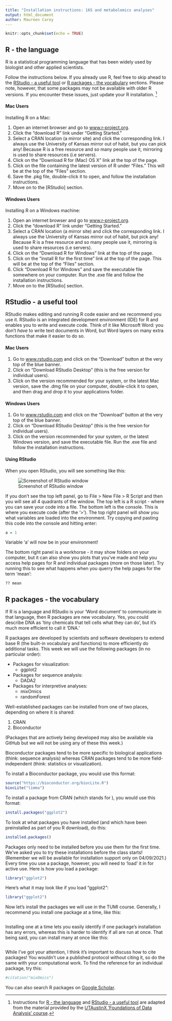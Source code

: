```yaml
---
title: "Installation instructions: 16S and metabolomics analyses"
output: html_document
author: Maureen Carey
---
```


```r
knitr::opts_chunk$set(echo = TRUE)
```

## R - the language

R is a statistical programming language that has been widely used by biologist and other applied scientists.

Follow the instructions below. If you already use R, feel free to skip ahead to the [RStudio - a useful tool] or [R packages - the vocabulary] sections. Please note, however, that some packages may not be available with older R versions. If you encounter these issues, just update your R installation. ^[Instructions for [R - the language] and [RStudio - a useful tool] are adapted from the material provided by the [UTAustinX 'Foundations of Data Analysis' course](https://courses.edx.org/courses/UTAustinX/UT.7.01x/3T2014/56c5437b88fa43cf828bff5371c6a924/).] 

#### Mac Users

Installing R on a Mac:

1. Open an internet browser and go to [www.r-project.org](https://www.r-project.org).
2. Click the "download R" link under "Getting Started."
3. Select a CRAN location (a mirror site) and click the corresponding link. I always use the University of Kansas mirror out of habit, but you can pick any! Because R is a free resource and so many people use it, mirroring is used to share resources (i.e servers).
4. Click on the "Download R for (Mac) OS X" link at the top of the page.
5. Click on the file containing the latest version of R under "Files." This will be at the top of the "Files" section.
6. Save the .pkg file, double-click it to open, and follow the installation instructions.
7. Move on to the [RStudio] section.

#### Windows Users

Installing R on a Windows machine:

1. Open an internet browser and go to [www.r-project.org](https://www.r-project.org).
2. Click the "download R" link under "Getting Started."
3. Select a CRAN location (a mirror site) and click the corresponding link. I always use the University of Kansas mirror out of habit, but pick any! Because R is a free resource and so many people use it, mirroring is used to share resources (i.e servers). 
4. Click on the "Download R for Windows" link at the top of the page.   
5. Click on the "install R for the first time" link at the top of the page. This will be at the top of the "Files" section.
6. Click "Download R for Windows" and save the executable file somewhere on your computer.  Run the .exe file and follow the installation instructions.  
7. Move on to the [RStudio] section.

## RStudio - a useful tool

RStudio makes editing and running R code easier and we recommend you use it. RStudio is an integrated development environment (IDE) for R and enables you to write and execute code. Think of it like Microsoft Word: you don't *have* to write text documents in Word, but Word layers on many extra functions that make it easier to do so.

#### Mac Users

1. Go to [www.rstudio.com](https://www.rstudio.com) and click on the "Download" button at the very top of the blue banner.
2. Click on "Download RStudio Desktop" (this is the free version for individual users).
3. Click on the version recommended for your system, or the latest Mac version, save the .dmg file on your computer, double-click it to open, and then drag and drop it to your applications folder.

#### Windows Users

1. Go to [www.rstudio.com](https://www.rstudio.com) and click on the "Download" button at the very top of the blue banner.
2. Click on "Download RStudio Desktop" (this is the free version for individual users).
3. Click on the version recommended for your system, or the latest Windows version, and save the executable file. Run the .exe file and follow the installation instructions.    

#### Using RStudio

When you open RStudio, you will see something like this:

![Screenshot of RStudio window](/users/mac9jc/Documents/work/TUMI/microbiome_course_2021/pre_course_materials/RStudio_image.png)

If you don't see the top left panel, go to File > New File > R Script and then you will see all 4 quadrants of the window. The top left is a R script - where you can save your code into a file. The bottom left is the console. This is where you execute code (after the '>'). The top right panel will show you what variables are loaded into the environment. Try copying and pasting this code into the console and hitting enter:

```r

a = 1

```

Variable 'a' will now be in your environment!

The bottom right panel is a workhorse - it may show folders on your computer, but it can also show you plots that you've made and help you access help pages for R and individual packages (more on those later). Try running this to see what happens when you querry the help pages for the term 'mean': 

```r

?? mean

```

## R packages - the vocabulary

If R is a language and RStudio is your 'Word document' to communicate in that language, then R packages are new vocabulary. Yes, you could describe DNA as 'tiny chemicals that tell cells what they can do', but it's much more efficient to call it 'DNA.'

R packages are developed by scientists and software developers to extend base R (the built-in vocabulary and functions) to more efficiently do additional tasks. This week we will use the following packages (in no particular order):

* Packages for visualization:
  + ggplot2
* Packages for sequence analysis:
  + DADA2
* Packages for interpretive analyses:
  + mixOmics
  + randomForest
  
Well-established packages can be installed from one of two places, depending on where it is shared: 

1. CRAN
2. Bioconductor

(Packages that are actively being developed may also be available via GitHub but we will not be using any of these this week.)

Bioconductor packages tend to be more specific to biological applications (think: sequence analysis) whereas CRAN packages tend to be more field-independent (think: statistics or visualization).

To install a Bioconductor package, you would use this format:

```r

source("https://bioconductor.org/biocLite.R")
biocLite("limma")

```

To install a package from CRAN (which stands for ), you would use this format:

```r

install.packages("ggplot2")

```

To look at what packages you have installed (and which have been preinstalled as part of you R download), do this:

```r

installed.packages()

```

Packages only need to be installed before you use them for the first time. We've asked you to try these installations before the class starts! (Remember we will be available for installation support only on 04/09/2021.) Every time you use a package, however, you will need to 'load' it in for active use. Here is how you load a package:

```r

library("ggplot2")

```

Here's what it may look like if you load "ggplot2":

```r

library("ggplot2")

```

Now let's install the packages we will use in the TUMI course. Generally, I recommend you install one package at a time, like this:

```r

```

Installing one at a time lets you easily identify if one package's installation has any errors, whereas this is harder to identify if all are run at once. That being said, you can install many at once like this:

```r

```

While I've got your attention, I think it's important to discuss how to cite packages! You wouldn't use a published protocol without citing it, so do the same with your computational work. To find the reference for an individual package, try this:

```r

#citation("mixOmics")

```

You can also search R packages on [Google Scholar](https://scholar.google.com).

